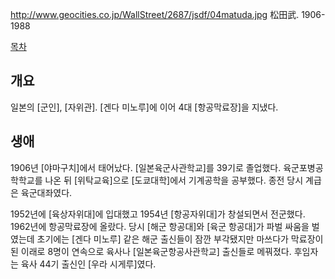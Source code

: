 http://www.geocities.co.jp/WallStreet/2687/jsdf/04matuda.jpg
松田武. 1906-1988

[[목차]]
== 개요 ==
일본의 [군인], [자위관]. [겐다 미노루]에 이어 4대 [항공막료장]을 지냈다.
== 생애 ==
1906년 [야마구치]에서 태어났다. [일본육군사관학교]를 39기로 졸업했다. 육군포병공학학교를 나온 뒤 [위탁교육]으로 [도쿄대학]에서 기계공학을 공부했다. 종전 당시 계급은 육군대좌였다.

1952년에 [육상자위대]에 입대했고 1954년 [항공자위대]가 창설되면서 전군했다. 1962년에 항공막료장에 올랐다. 당시 [해군 항공대]와 [육군 항공대]가 파벌 싸움을 벌였는데 초기에는 [겐다 미노루] 같은 해군 출신들이 잠깐 부각됐지만 마쓰다가 막료장이 된 이래로 8명이 연속으로 육사나 [일본육군항공사관학교] 출신들로 메꿔졌다. 후임자는 육사 44기 출신인 [우라 시게루]였다.
